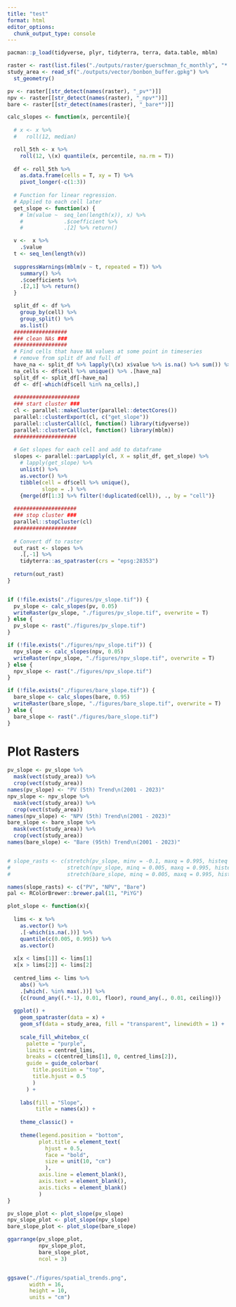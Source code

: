 ```yaml
---
title: "test"
format: html
editor_options: 
  chunk_output_type: console
---
```


```r
pacman::p_load(tidyverse, plyr, tidyterra, terra, data.table, mblm)

raster <- rast(list.files("./outputs/raster/guerschman_fc_monthly", "*.nc$", full.names = T))
study_area <- read_sf("./outputs/vector/bonbon_buffer.gpkg") %>% 
  st_geometry()

pv <- raster[[str_detect(names(raster), "_pv*")]]
npv <- raster[[str_detect(names(raster), "_npv*")]]
bare <- raster[[str_detect(names(raster), "_bare*")]]
```


```r
calc_slopes <- function(x, percentile){
  
  # x <- x %>% 
  #   roll(12, median)

  roll_5th <- x %>% 
    roll(12, \(x) quantile(x, percentile, na.rm = T))
  
  df <- roll_5th %>% 
    as.data.frame(cells = T, xy = T) %>% 
    pivot_longer(-c(1:3))
  
  # Function for linear regression.
  # Applied to each cell later
  get_slope <- function(x) {
    # lm(value ~  seq_len(length(x)), x) %>% 
    #             .$coefficient %>% 
    #             .[2] %>% return()

  v <-  x %>%
    .$value
  t <- seq_len(length(v))
  
  suppressWarnings(mblm(v ~ t, repeated = T)) %>%
    summary() %>% 
    .$coefficients %>% 
    .[2,1] %>% return()
  }

  split_df <- df %>% 
    group_by(cell) %>% 
    group_split() %>%
    as.list()
  #################
  ### clean NAs ###
  #################
  # Find cells that have NA values at some point in timeseries
  # remove from split df and full df
  have_na <- split_df %>% lapply(\(x) x$value %>% is.na() %>% sum()) %>% unlist %>% {which(. > 0)}
  na_cells <- df$cell %>% unique() %>% .[have_na]
  split_df <- split_df[-have_na]
  df <- df[-which(df$cell %in% na_cells),]
  
  #####################
  ### start cluster ###
  cl <- parallel::makeCluster(parallel::detectCores())
  parallel::clusterExport(cl, c("get_slope"))
  parallel::clusterCall(cl, function() library(tidyverse))
  parallel::clusterCall(cl, function() library(mblm))
  ####################
  
  # Get slopes for each cell and add to dataframe
  slopes <- parallel::parLapply(cl, X = split_df, get_slope) %>% 
    # lapply(get_slope) %>% 
    unlist() %>% 
    as.vector() %>% 
    tibble(cell = df$cell %>% unique(),
           slope = .) %>% 
    {merge(df[1:3] %>% filter(!duplicated(cell)), ., by = "cell")}
  
  ####################
  ### stop cluster ###
  parallel::stopCluster(cl)
  ####################
  
  # Convert df to raster
  out_rast <- slopes %>% 
    .[,-1] %>%
    tidyterra::as_spatraster(crs = "epsg:28353")
  
  return(out_rast)
}


if (!file.exists("./figures/pv_slope.tif")) {
  pv_slope <- calc_slopes(pv, 0.05)
  writeRaster(pv_slope, "./figures/pv_slope.tif", overwrite = T)
} else {
  pv_slope <- rast("./figures/pv_slope.tif")
}

if (!file.exists("./figures/npv_slope.tif")) {
  npv_slope <- calc_slopes(npv, 0.05)
  writeRaster(npv_slope, "./figures/npv_slope.tif", overwrite = T)  
} else {
  npv_slope <- rast("./figures/npv_slope.tif")
}

if (!file.exists("./figures/bare_slope.tif")) {
  bare_slope <- calc_slopes(bare, 0.95)
  writeRaster(bare_slope, "./figures/bare_slope.tif", overwrite = T)
} else {
  bare_slope <- rast("./figures/bare_slope.tif")
}

```

# Plot Rasters

```r
pv_slope <- pv_slope %>% 
  mask(vect(study_area)) %>% 
  crop(vect(study_area))
names(pv_slope) <- "PV (5th) Trend\n(2001 - 2023)"
npv_slope <- npv_slope %>% 
  mask(vect(study_area)) %>% 
  crop(vect(study_area))
names(npv_slope) <- "NPV (5th) Trend\n(2001 - 2023)"
bare_slope <- bare_slope %>% 
  mask(vect(study_area)) %>% 
  crop(vect(study_area))
names(bare_slope) <- "Bare (95th) Trend\n(2001 - 2023)"


# slope_rasts <- c(stretch(pv_slope, minv = -0.1, maxq = 0.995, histeq = T), 
#                  stretch(npv_slope, minq = 0.005, maxq = 0.995, histeq = T), 
#                  stretch(bare_slope, minq = 0.005, maxq = 0.995, histeq = T))

names(slope_rasts) <- c("PV", "NPV", "Bare")
pal <- RColorBrewer::brewer.pal(11, "PiYG")

plot_slope <- function(x){
  
  lims <- x %>% 
    as.vector() %>% 
    .[-which(is.na(.))] %>% 
    quantile(c(0.005, 0.995)) %>% 
    as.vector()
  
  x[x < lims[1]] <- lims[1]
  x[x > lims[2]] <- lims[2]
  
  centred_lims <- lims %>% 
    abs() %>% 
    .[which(. %in% max(.))] %>% 
    {c(round_any((.*-1), 0.01, floor), round_any(., 0.01, ceiling))}
    
  ggplot() +
    geom_spatraster(data = x) +
    geom_sf(data = study_area, fill = "transparent", linewidth = 1) +
    
    scale_fill_whitebox_c(
      palette = "purple",
      limits = centred_lims,
      breaks = c(centred_lims[1], 0, centred_lims[2]),
      guide = guide_colorbar(
        title.position = "top",
        title.hjust = 0.5
        )
      ) +
    
    labs(fill = "Slope",
         title = names(x)) +
    
    theme_classic() +
    
    theme(legend.position = "bottom",
          plot.title = element_text(
            hjust = 0.5, 
            face = "bold",
            size = unit(10, "cm")
            ),
          axis.line = element_blank(),
          axis.text = element_blank(),
          axis.ticks = element_blank()
          )
}

pv_slope_plot <- plot_slope(pv_slope)
npv_slope_plot <- plot_slope(npv_slope)
bare_slope_plot <- plot_slope(bare_slope)

ggarrange(pv_slope_plot,
          npv_slope_plot,
          bare_slope_plot,
          ncol = 3)


ggsave("./figures/spatial_trends.png",
       width = 16,
       height = 10,
       units = "cm")
```



